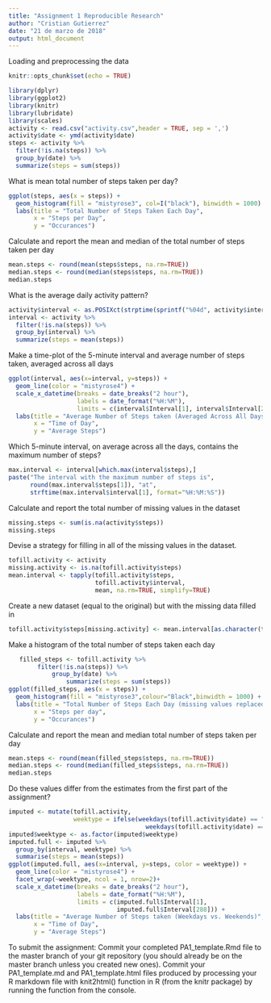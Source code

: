---
title: "Assignment 1 Reproducible Research"
author: "Cristian Gutierrez"
date: "21 de marzo de 2018"
output: html_document
---
Loading and preprocessing the data
```{r setup, include=FALSE}
knitr::opts_chunk$set(echo = TRUE)
```

```{r}
library(dplyr)
library(ggplot2)
library(knitr)
library(lubridate)
library(scales)
activity <- read.csv("activity.csv",header = TRUE, sep = ',')
activity$date <- ymd(activity$date)
steps <- activity %>% 
  filter(!is.na(steps)) %>%
  group_by(date) %>% 
  summarize(steps = sum(steps))
```
What is mean total number of steps taken per day?
```{r}
ggplot(steps, aes(x = steps)) +
  geom_histogram(fill = "mistyrose3", col=I("black"), binwidth = 1000) +
  labs(title = "Total Number of Steps Taken Each Day",
       x = "Steps per Day", 
       y = "Occurances")
```
Calculate and report the mean and median of the total number of steps taken per day
```{r}
mean.steps <- round(mean(steps$steps, na.rm=TRUE))
median.steps <- round(median(steps$steps, na.rm=TRUE))
median.steps
```
What is the average daily activity pattern?
```{r}
activity$interval <- as.POSIXct(strptime(sprintf("%04d", activity$interval), "%H%M"))
interval <- activity %>% 
  filter(!is.na(steps)) %>% 
  group_by(interval) %>% 
  summarize(steps = mean(steps))
```
 Make a time-plot of the 5-minute interval and average number of steps taken, averaged across all days
```{r}
ggplot(interval, aes(x=interval, y=steps)) +
  geom_line(color = "mistyrose4") +
  scale_x_datetime(breaks = date_breaks("2 hour"), 
                   labels = date_format("%H:%M"),
                   limits = c(interval$Interval[1], interval$Interval[288])) +
  labs(title = "Average Number of Steps taken (Averaged Across All Days)", 
       x = "Time of Day", 
       y = "Average Steps")
```
 Which 5-minute interval, on average across all the days, contains the maximum number of steps?
```{r}
max.interval <- interval[which.max(interval$steps),]
paste("The interval with the maximum number of steps is",
      round(max.interval$steps[1]), "at",
      strftime(max.interval$interval[1], format="%H:%M:%S"))
```
 Calculate and report the total number of missing values in the dataset
```{r}
missing.steps <- sum(is.na(activity$steps))
missing.steps
```
 Devise a strategy for filling in all of the missing values in the dataset.
```{r}
tofill.activity <- activity
missing.activity <- is.na(tofill.activity$steps)
mean.interval <- tapply(tofill.activity$steps,
                        tofill.activity$interval, 
                        mean, na.rm=TRUE, simplify=TRUE)
```
Create a new dataset (equal to the original) but with the missing data filled in
```{r}
tofill.activity$steps[missing.activity] <- mean.interval[as.character(tofill.activity$interval[missing.activity])]
```
Make a histogram of the total number of steps taken each day
```{r}
   filled_steps <- tofill.activity %>%
        filter(!is.na(steps)) %>% 
            group_by(date) %>% 
                summarize(steps = sum(steps))
ggplot(filled_steps, aes(x = steps)) +
  geom_histogram(fill = "mistyrose3",colour="Black",binwidth = 1000) +
  labs(title = "Total Number of Steps Each Day (missing values replaced)", 
       x = "Steps per day",
       y = "Occurances")
```
Calculate and report the mean and median total number of steps taken per day
```{r}
mean.steps <- round(mean(filled_steps$steps, na.rm=TRUE))
median.steps <- round(median(filled_steps$steps, na.rm=TRUE))
median.steps
```
Do these values differ from the estimates from the first part of the assignment?
```{r}
imputed <- mutate(tofill.activity, 
                  weektype = ifelse(weekdays(tofill.activity$date) == "Saturday" |
                                      weekdays(tofill.activity$date) == "Sunday", "Weekend", "Weekday"))
imputed$weektype <- as.factor(imputed$weektype)
imputed.full <- imputed %>%
  group_by(interval, weektype) %>%
  summarise(steps = mean(steps)) 
ggplot(imputed.full, aes(x=interval, y=steps, color = weektype)) +
  geom_line(color = "mistyrose4") +
  facet_wrap(~weektype, ncol = 1, nrow=2)+
  scale_x_datetime(breaks = date_breaks("2 hour"),
                   labels = date_format("%H:%M"),
                   limits = c(imputed.full$Interval[1],
                              imputed.full$Interval[288])) +
  labs(title = "Average Number of Steps taken (Weekdays vs. Weekends)",
       x = "Time of Day", 
       y = "Average Steps")
```
To submit the assignment:
Commit your completed PA1_template.Rmd file to the master branch of your git repository (you should already be on the master branch unless you created new ones). Commit your PA1_template.md and PA1_template.html files produced by processing your R markdown file with knit2html() function in R (from the knitr package) by running the function from the console.
                



